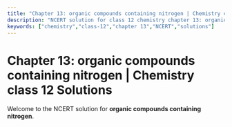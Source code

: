 ```yaml
---
title: "Chapter 13: organic compounds containing nitrogen | Chemistry class 12 Solutions"
description: "NCERT solution for class 12 chemistry chapter 13: organic compounds containing nitrogen."
keywords: ["chemistry","class-12","chapter 13","NCERT","solutions"]
---
```


# Chapter 13: organic compounds containing nitrogen | Chemistry class 12 Solutions

Welcome to the NCERT solution for **organic compounds containing nitrogen**.
